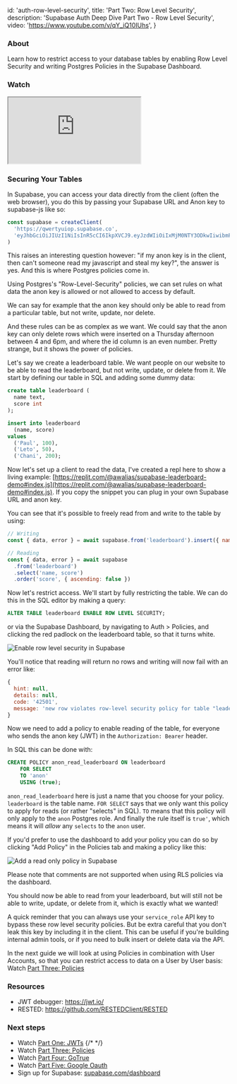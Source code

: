 
  id: 'auth-row-level-security',
  title: 'Part Two: Row Level Security',
  description: 'Supabase Auth Deep Dive Part Two - Row Level Security',
  video: 'https://www.youtube.com/v/qY_iQ10IUhs',
}

### About

Learn how to restrict access to your database tables by enabling Row Level Security and writing Postgres Policies in the Supabase Dashboard.

### Watch

<div className="video-container">
  <iframe
    src="https://www.youtube-nocookie.com/embed/qY_iQ10IUhs"
    frameBorder="1"
    allow="accelerometer; autoplay; clipboard-write; encrypted-media; gyroscope; picture-in-picture"
    allowFullScreen
  ></iframe>
</div>

### Securing Your Tables

In Supabase, you can access your data directly from the client (often the web browser), you do this by passing your Supabase URL and Anon key to supabase-js like so:

```js
const supabase = createClient(
  'https://qwertyuiop.supabase.co',
  'eyJhbGciOiJIUzI1NiIsInR5cCI6IkpXVCJ9.eyJzdWIiOiIxMjM0NTY3ODkwIiwibmFtZSI6IkpvaG4gRG9lIiwiaWF0IjoxNTE2MjM5MDIyfQ.SflKxwRJSMeKKF2QT4fwpMeJf36POk6yJV_adQssw5c'
)
```

This raises an interesting question however: "if my anon key is in the client, then can't someone read my javascript and steal my key?", the answer is yes. And this is where Postgres policies come in.

Using Postgres's "Row-Level-Security" policies, we can set rules on what data the anon key is allowed or not allowed to access by default.

We can say for example that the anon key should only be able to read from a particular table, but not write, update, nor delete.

And these rules can be as complex as we want. We could say that the anon key can only delete rows which were inserted on a Thursday afternoon between 4 and 6pm, and where the id column is an even number. Pretty strange, but it shows the power of policies.

Let's say we create a leaderboard table. We want people on our website to be able to read the leaderboard, but not write, update, or delete from it. We start by defining our table in SQL and adding some dummy data:

```sql
create table leaderboard (
  name text,
  score int
);

insert into leaderboard
  (name, score)
values
  ('Paul', 100),
  ('Leto', 50),
  ('Chani', 200);
```

Now let's set up a client to read the data, I've created a repl here to show a living example: [https://replit.com/@awalias/supabase-leaderboard-demo#index.js](https://replit.com/@awalias/supabase-leaderboard-demo#index.js). If you copy the snippet you can plug in your own Supabase URL and anon key.

You can see that it's possible to freely read from and write to the table by using:

```js
// Writing
const { data, error } = await supabase.from('leaderboard').insert({ name: 'Bob', score: 99999 })

// Reading
const { data, error } = await supabase
  .from('leaderboard')
  .select('name, score')
  .order('score', { ascending: false })
```

Now let's restrict access. We'll start by fully restricting the table. We can do this in the SQL editor by making a query:

```sql
ALTER TABLE leaderboard ENABLE ROW LEVEL SECURITY;
```

or via the Supabase Dashboard, by navigating to Auth > Policies, and clicking the red padlock on the leaderboard table, so that it turns white.

![Enable row level security in Supabase](/docs/img/auth-deep-dive-2.png)

You'll notice that reading will return no rows and writing will now fail with an error like:

```jsx
{
  hint: null,
  details: null,
  code: '42501',
  message: 'new row violates row-level security policy for table "leaderboard"'
}
```

Now we need to add a policy to enable reading of the table, for everyone who sends the anon key (JWT) in the `Authorization: Bearer` header.

In SQL this can be done with:

```sql
CREATE POLICY anon_read_leaderboard ON leaderboard
    FOR SELECT
    TO 'anon'
    USING (true);
```

`anon_read_leaderboard` here is just a name that you choose for your policy. `leaderboard` is the table name. `FOR SELECT` says that we only want this policy to apply for reads (or rather "selects" in SQL). `TO` means that this policy will only apply to the `anon` Postgres role. And finally the rule itself is `true'`, which means it will _allow_ any `selects` to the `anon` user.

If you'd prefer to use the dashboard to add your policy you can do so by clicking "Add Policy" in the Policies tab and making a policy like this:

![Add a read only policy in Supabase](/docs/img/auth-deep-dive-2-2.png)

<Admonition type="caution">

Please note that comments are not supported when using RLS policies via the dashboard.

</Admonition>

You should now be able to read from your leaderboard, but will still not be able to write, update, or delete from it, which is exactly what we wanted!

A quick reminder that you can always use your `service_role` API key to bypass these row level security policies. But be extra careful that you don't leak this key by including it in the client. This can be useful if you're building internal admin tools, or if you need to bulk insert or delete data via the API.

In the next guide we will look at using Policies in combination with User Accounts, so that you can restrict access to data on a User by User basis: Watch [Part Three: Policies](../../learn/auth-deep-dive/auth-policies)

### Resources

- JWT debugger: https://jwt.io/
- RESTED: https://github.com/RESTEDClient/RESTED

### Next steps

- Watch [Part One: JWTs](../../learn/auth-deep-dive/auth-deep-dive-jwts)
  {/* <!-- - Watch [Part Two: Row Level Security](../../learn/auth-deep-dive/auth-row-level-security) --> */}
- Watch [Part Three: Policies](../../learn/auth-deep-dive/auth-policies)
- Watch [Part Four: GoTrue](../../learn/auth-deep-dive/auth-gotrue)
- Watch [Part Five: Google Oauth](../../learn/auth-deep-dive/auth-google-oauth)
- Sign up for Supabase: [supabase.com/dashboard](https://supabase.com/dashboard)


